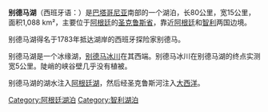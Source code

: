 {{Infobox lake
 |lake_name = 別德馬湖<br>Viedma Lake / Lago Viedma
 |image_lake = Lago Viedma NASA 1994.jpg
 |caption_lake = 1994年10月別德馬湖衛星照片
 |image_bathymetry = 
 |caption_bathymetry = 
 |location = {{ARG}}[[圣克鲁斯省_(阿根廷)|圣克鲁斯省]]<br>{{CHL}}[[麦哲伦-智利南极大区|麦哲伦-智利南极大区]]
 |coords = {{Coord|49|35|S|72|30|W|type:waterbody_region:AR|display=inline,title}}
 |type = [[冰緣湖|冰緣湖]]
 |inflow = 
 |outflow = [[聖克魯斯河_(阿根廷)|聖克魯斯河]]
 |catchment = 
 |basin_countries = {{ARG}}、{{CHL}}
 |length = 80公里
 |width = 15公里
 |area = 約1,088平方公里
 |depth = 
 |max-depth = 
 |volume = 
 |residence_time = 
 |shore = 
 |elevation = 250米
 |islands = 
 |cities = 
}}
'''别德马湖'''（西班牙语：''{{lang|es|Lago Viedma}}''）是[[巴塔哥尼亚|巴塔哥尼亚]]南部的一个湖泊，长80公里，宽15公里，面积1,088 km²，主要位于[[阿根廷|阿根廷]]的[[圣克鲁斯省|圣克鲁斯省]]，靠近[[阿根廷|阿根廷]]和[[智利|智利]]两国边境。

别德马湖得名于1783年抵达湖岸的西班牙探险家别德马。

别德马湖是一个冰缘湖，[[别德马冰川|别德马冰川]]在其西端。别德马冰川在别德马湖的终点实测宽5公里。陡峭的峡谷壁几乎没有植被。

别德马湖的湖水注入[[阿根廷湖|阿根廷湖]]，然后经圣克鲁斯河注入[[大西洋|大西洋]]。

{{DEFAULTSORT:Viedma Lake}}
[[Category:阿根廷湖泊|Category:阿根廷湖泊]]
[[Category:智利湖泊|Category:智利湖泊]]